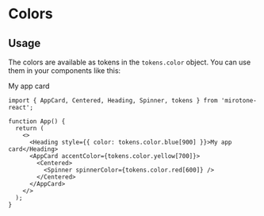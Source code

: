 
<Meta title='Tokens/Colors' />

# Colors

<ColorPalette>
  <ColorItem title='theme.color.primaryText' subtitle='Primary text color' colors={{ primaryText: '#050038' }} />
  <ColorItem title='theme.color.secondaryText' subtitle='Secondary text color' colors={{ secondaryText: '#5f5c80' }} />
  <ColorItem
    title='theme.color.primaryActionColor'
    subtitle='Primary action color'
    colors={{ primaryActionColor: '#4262ff' }}
  />
  <ColorItem
    title='tokens.color.blue'
    subtitle='Blue colors'
    colors={{
      100: '#f4f6ff',
      200: '#f0f2ff',
      300: '#e8ecff',
      400: '#d9e0ff',
      500: '#b3c0ff',
      600: '#6881ff',
      700: '#4262ff',
      800: '#455bed',
      900: '#3d51d4',
    }}
  />
  <ColorItem
    title='tokens.color.indigo'
    subtitle='Indigo colors'
    colors={{
      50: '#f5f5f7',
      100: '#f0f0f3',
      200: '#ebebef',
      300: '#e1e0e7',
      400: '#cdccd7',
      500: '#9b99af',
      600: '#5f5c80',
      700: '#050038',
    }}
  />
  <ColorItem
    title='tokens.color.indigoAlpha'
    subtitle='Indigo alpha colors'
    colors={{
      4: 'rgba(5, 0, 56, .04)',
      6: 'rgba(5, 0, 56, .06)',
      8: 'rgba(5, 0, 56, .08)',
      12: 'rgba(5, 0, 56, .12)',
      20: 'rgba(5, 0, 56, .2)',
      40: 'rgba(5, 0, 56, .4)',
      80: 'rgba(5, 0, 56, .8)',
    }}
  />
  <ColorItem
    title='tokens.color.green'
    subtitle='Green colors'
    colors={{
      100: '#f5fff3',
      400: '#dfffd9',
      700: '#77cc66',
      800: '#3c862d',
    }}
  />
  <ColorItem title='tokens.color.black' subtitle='Black color' colors={{ black: '#090909' }} />
  <ColorItem
    title='tokens.color.blackAlpha'
    subtitle='Black alpha colors'
    colors={{
      20: 'rgba(9, 9, 9, .2)',
      40: 'rgba(9, 9, 9, .4)',
      60: 'rgba(9, 9, 9, .6)',
      80: 'rgba(9, 9, 9, .8)',
    }}
  />
  <ColorItem
    title='tokens.color.red'
    subtitle='Red colors'
    colors={{
      50: '#fef7f7',
      100: '#fdf2f2',
      400: '#f7d4d4',
      600: '#e15454',
      700: '#d92929',
      800: '#c71414',
      900: '#b80d0d',
    }}
  />
  <ColorItem
    title='tokens.color.yellow'
    subtitle='Yellow colors'
    colors={{
      100: '#fffcf3',
      400: '#fff6d5',
      700: '#ffd02f',
    }}
  />
  <ColorItem title='tokens.color.white' subtitle='White color' colors={{ white: '#fff' }} />
  <ColorItem
    title='tokens.color.whiteAlpha'
    subtitle='White alpha colors'
    colors={{
      20: 'hsla(0, 0%, 100%, .2)',
      40: 'hsla(0, 0%, 100%, .4)',
      80: 'hsla(0, 0%, 100%, .8)',
    }}
  />
</ColorPalette>

## Usage

The colors are available as tokens in the `tokens.color` object. You can use them in your components like this:

<DocBlockContainer>
  <Heading style={{ color: tokens.color.blue[900] }}>My app card</Heading>
  <AppCard accentColor={tokens.color.yellow[700]}>
    <Centered>
      <Spinner spinnerColor={tokens.color.red[600]} />
    </Centered>
  </AppCard>
</DocBlockContainer>

```tsx
import { AppCard, Centered, Heading, Spinner, tokens } from 'mirotone-react';

function App() {
  return (
    <>
      <Heading style={{ color: tokens.color.blue[900] }}>My app card</Heading>
      <AppCard accentColor={tokens.color.yellow[700]}>
        <Centered>
          <Spinner spinnerColor={tokens.color.red[600]} />
        </Centered>
      </AppCard>
    </>
  );
}
```

